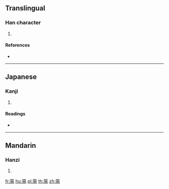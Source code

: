 {{character info/new}}
==Translingual==

===Han character===
{{Han char|rn=118|rad=竹|as=09|sn=15|four=|canj=HUMB}}

# {{defn|Han|sort=竹09}}

====References====
* {{Han ref|kx=0892.120|dkj=26255|dj=1319.080|hdz=52992.040|uh=7BC5|ud=31685}}

----

==Japanese==

===Kanji===
{{ja-kanji|grade=|rs=竹09}}

# {{defn|lang=ja|sort=竹09}}

====Readings====
* {{ja-readings|on=[[すい]] (sui), [[ずい]] (zui), [[せん]] (sen), [[ぜん]] (zen), [[てん]] (ten), [[でん]] (den), [[たん]] (tan)|kun=[[ざる]] (zaru)}}

----

==Mandarin==

===Hanzi===
{{cmn-hanzi|pin=[[chuí]] ([[chui2]])|wg=ch'ui<sup>2</sup>}}

# {{defn|lang=cmn|sort=竹09}}

[[fr:篅]]
[[hu:篅]]
[[pl:篅]]
[[th:篅]]
[[zh:篅]]